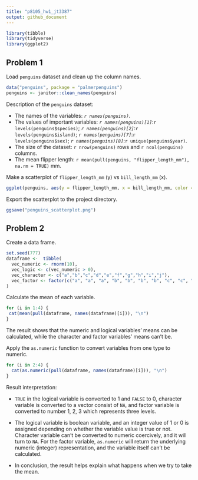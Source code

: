 ```yaml
---
title: "p8105_hw1_jt3387"
output: github_document
---
```


```r
library(tibble)
library(tidyverse)
library(ggplot2)
```

## Problem 1

Load `penguins` dataset and clean up the column names.

```r
data("penguins", package = "palmerpenguins")
penguins <- janitor::clean_names(penguins)
```

Description of the `penguins` dataset:  

- The names of the variables: *``r names(penguins)``*.
- The values of important variables: *``r names(penguins)[1]``*:``r levels(penguins$species)``; 
                                     *``r names(penguins)[2]``*:``r levels(penguins$island)``;
                                     *``r names(penguins)[7]``*:``r levels(penguins$sex)``;
                                     *``r names(penguins)[8]``*:``r unique(penguins$year)``.
- The size of the dataset:  ``r nrow(penguins)`` rows and ``r ncol(penguins)`` columns.
- The mean flipper length: ``r mean(pull(penguins, "flipper_length_mm"), na.rm = TRUE)`` mm.

Make a scatterplot of `flipper_length_mm` (y) vs `bill_length_mm` (x).

```r
ggplot(penguins, aes(y = flipper_length_mm, x = bill_length_mm, color = species)) + geom_point()
```

Export the scatterplot to the project directory.

```r
ggsave("penguins_scatterplot.png")
```

## Problem 2

Create a data frame.

```r
set.seed(777)
dataframe <-  tibble(
  vec_numeric <- rnorm(10),
  vec_logic <- c(vec_numeric > 0),
  vec_character <- c("a","b","c","d","e","f","g","h","i","j"),
  vec_factor <- factor(c("a", "a", "a", "b", "b", "b", "b", "c", "c", "c"))
)
```

Calculate the mean of each variable.

```r
for (i in 1:4) {
 cat(mean(pull(dataframe, names(dataframe)[i])), "\n")
}
```

The result shows that the numeric and logical variables' means can be calculated, while the character and factor variables' means can't be.

Apply the `as.numeric` function to convert variables from one type to numeric.

```r
for (i in 2:4) {
  cat(as.numeric(pull(dataframe, names(dataframe)[i])), "\n")
}
```

Result interpretation:

- `TRUE` in the logical variable is converted to 1 and `FALSE` to 0, character variable is converted to a vector consist of `NA`, and factor variable is converted to number 1, 2, 3 which represents three levels.

- The logical variable is boolean variable, and an integer value of 1 or 0 is assigned depending on whether the variable value is true or not. Character variable can't be converted to numeric coercively, and it will turn to `NA`. For the factor variable, `as.numeric` will return the underlying numeric (integer) representation, and the variable itself can't be calculated. 

- In conclusion, the result helps explain what happens when we try to take the mean.
